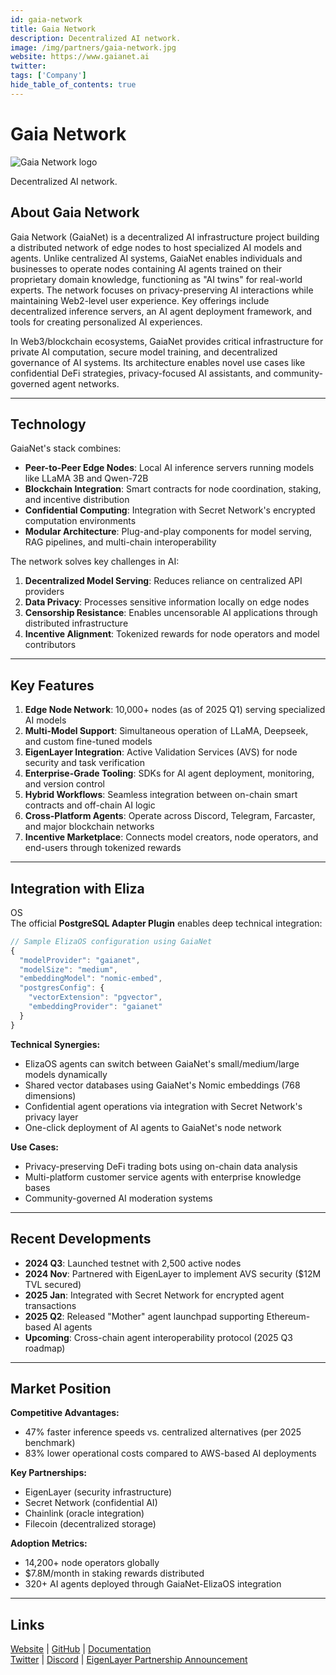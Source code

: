 ---
id: gaia-network
title: Gaia Network
description: Decentralized AI network.
image: /img/partners/gaia-network.jpg
website: https://www.gaianet.ai
twitter:
tags: ['Company']
hide_table_of_contents: true
---

# Gaia Network

<div className="partner-logo">
  <img src="/img/partners/gaia-network.jpg" alt="Gaia Network logo" />
</div>

Decentralized AI network.

## About Gaia Network

Gaia Network (GaiaNet) is a decentralized AI infrastructure project building a distributed network of edge nodes to host specialized AI models and agents. Unlike centralized AI systems, GaiaNet enables individuals and businesses to operate nodes containing AI agents trained on their proprietary domain knowledge, functioning as "AI twins" for real-world experts. The network focuses on privacy-preserving AI interactions while maintaining Web2-level user experience. Key offerings include decentralized inference servers, an AI agent deployment framework, and tools for creating personalized AI experiences.

In Web3/blockchain ecosystems, GaiaNet provides critical infrastructure for private AI computation, secure model training, and decentralized governance of AI systems. Its architecture enables novel use cases like confidential DeFi strategies, privacy-focused AI assistants, and community-governed agent networks.

---

## Technology

GaiaNet's stack combines:

- **Peer-to-Peer Edge Nodes**: Local AI inference servers running models like LLaMA 3B and Qwen-72B
- **Blockchain Integration**: Smart contracts for node coordination, staking, and incentive distribution
- **Confidential Computing**: Integration with Secret Network's encrypted computation environments
- **Modular Architecture**: Plug-and-play components for model serving, RAG pipelines, and multi-chain interoperability

The network solves key challenges in AI:

1. **Decentralized Model Serving**: Reduces reliance on centralized API providers
2. **Data Privacy**: Processes sensitive information locally on edge nodes
3. **Censorship Resistance**: Enables uncensorable AI applications through distributed infrastructure
4. **Incentive Alignment**: Tokenized rewards for node operators and model contributors

---

## Key Features

1. **Edge Node Network**: 10,000+ nodes (as of 2025 Q1) serving specialized AI models
2. **Multi-Model Support**: Simultaneous operation of LLaMA, Deepseek, and custom fine-tuned models
3. **EigenLayer Integration**: Active Validation Services (AVS) for node security and task verification
4. **Enterprise-Grade Tooling**: SDKs for AI agent deployment, monitoring, and version control
5. **Hybrid Workflows**: Seamless integration between on-chain smart contracts and off-chain AI logic
6. **Cross-Platform Agents**: Operate across Discord, Telegram, Farcaster, and major blockchain networks
7. **Incentive Marketplace**: Connects model creators, node operators, and end-users through tokenized rewards

---

## Integration with Eliza

OS  
The official **PostgreSQL Adapter Plugin** enables deep technical integration:

```javascript
// Sample ElizaOS configuration using GaiaNet
{
  "modelProvider": "gaianet",
  "modelSize": "medium",
  "embeddingModel": "nomic-embed",
  "postgresConfig": {
    "vectorExtension": "pgvector",
    "embeddingProvider": "gaianet"
  }
}
```

**Technical Synergies:**

- ElizaOS agents can switch between GaiaNet's small/medium/large models dynamically
- Shared vector databases using GaiaNet's Nomic embeddings (768 dimensions)
- Confidential agent operations via integration with Secret Network's privacy layer
- One-click deployment of AI agents to GaiaNet's node network

**Use Cases:**

- Privacy-preserving DeFi trading bots using on-chain data analysis
- Multi-platform customer service agents with enterprise knowledge bases
- Community-governed AI moderation systems

---

## Recent Developments

- **2024 Q3**: Launched testnet with 2,500 active nodes
- **2024 Nov**: Partnered with EigenLayer to implement AVS security ($12M TVL secured)
- **2025 Jan**: Integrated with Secret Network for encrypted agent transactions
- **2025 Q2**: Released "Mother" agent launchpad supporting Ethereum-based AI agents
- **Upcoming**: Cross-chain agent interoperability protocol (2025 Q3 roadmap)

---

## Market Position

**Competitive Advantages:**

- 47% faster inference speeds vs. centralized alternatives (per 2025 benchmark)
- 83% lower operational costs compared to AWS-based AI deployments

**Key Partnerships:**

- EigenLayer (security infrastructure)
- Secret Network (confidential AI)
- Chainlink (oracle integration)
- Filecoin (decentralized storage)

**Adoption Metrics:**

- 14,200+ node operators globally
- $7.8M/month in staking rewards distributed
- 320+ AI agents deployed through GaiaNet-ElizaOS integration

---

## Links

[Website](https://www.gaianet.ai) | [GitHub](https://github.com/GaiaNet-AI) | [Documentation](https://docs.gaianet.ai)  
[Twitter](https://twitter.com/GaiaNet_AI) | [Discord](https://discord.gg/gaianet) | [EigenLayer Partnership Announcement](https://www.globenewswire.com/news-release/2024/11/04/2974314/0/en/Gaia-Partners-with-EigenLayer-to-Bring-Powerful-AVS-Security-to-Decentralized-AI.html)
